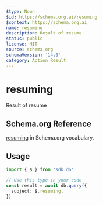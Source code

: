 ```yaml
---
$type: Noun
$id: https://schema.org.ai/resuming
$context: https://schema.org.ai
name: resuming
description: Result of resume
status: public
license: MIT
source: schema.org
schemaVersion: '14.0'
category: Action Result
---
```


# resuming

Result of resume

## Schema.org Reference

[resuming](https://schema.org/ResumeAction) in Schema.org vocabulary.

## Usage

```typescript
import { $ } from 'sdk.do'

// Use this type in your code
const result = await db.query({
  subject: $.resuming,
})
```
